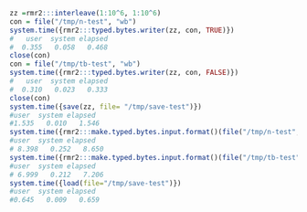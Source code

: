 ```r
zz =rmr2:::interleave(1:10^6, 1:10^6)
con = file("/tmp/n-test", "wb")
system.time({rmr2:::typed.bytes.writer(zz, con, TRUE)})
#   user  system elapsed 
#  0.355   0.058   0.468 
close(con)
con = file("/tmp/tb-test", "wb")
system.time({rmr2:::typed.bytes.writer(zz, con, FALSE)})
#   user  system elapsed 
#  0.310   0.023   0.333 
close(con)
system.time({save(zz, file= "/tmp/save-test")})
#user  system elapsed 
#1.535   0.010   1.546 
system.time({rmr2:::make.typed.bytes.input.format()(file("/tmp/n-test", "rb"), 10^6)})
#user  system elapsed 
# 8.398   0.252   8.650 
system.time({rmr2:::make.typed.bytes.input.format()(file("/tmp/tb-test", "rb"), 10^6)})
#user  system elapsed 
# 6.999   0.212   7.206
system.time({load(file="/tmp/save-test")})
#user  system elapsed 
#0.645   0.009   0.659 
```